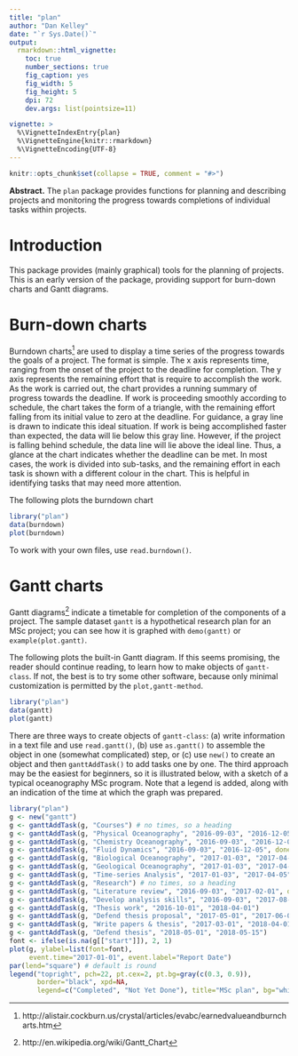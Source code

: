 ```yaml
---
title: "plan"
author: "Dan Kelley"
date: "`r Sys.Date()`"
output:
  rmarkdown::html_vignette:
    toc: true
    number_sections: true
    fig_caption: yes
    fig_width: 5
    fig_height: 5
    dpi: 72
    dev.args: list(pointsize=11)

vignette: >
  %\VignetteIndexEntry{plan}
  %\VignetteEngine{knitr::rmarkdown}
  %\VignetteEncoding{UTF-8}
---
```

<!-- edit vignettes/plan.Rmd then run with -->
<!-- devtools::build_vignettes() -->
<!-- in the console. -->

```r
knitr::opts_chunk$set(collapse = TRUE, comment = "#>")
```

**Abstract.** The `plan` package provides functions for planning and
describing projects and monitoring the progress towards completions of
individual tasks within projects.

# Introduction

This package provides (mainly graphical) tools for the planning of projects.
This is an early version of the package, providing support for burn-down
charts and Gantt diagrams.


# Burn-down charts

Burndown
charts^[http://alistair.cockburn.us/crystal/articles/evabc/earnedvalueandburncharts.htm]
are used to display a time series of the progress towards the goals of a
project.  The format is simple.  The x axis represents time, ranging from the
onset of the project to the deadline for completion.  The y axis represents the
remaining effort that is require to accomplish the work. As the work is carried
out, the chart provides a running summary of progress towards the deadline.  If
work is proceeding smoothly according to schedule, the chart takes the form of
a triangle, with the remaining effort falling from its initial value to zero at
the deadline. For guidance, a gray line is drawn to indicate this ideal
situation. If work is being accomplished faster than expected, the data will
lie below this gray line. However, if the project is falling behind schedule,
the data line will lie above the ideal line.  Thus, a glance at the chart
indicates whether the deadline can be met.  In most cases, the work is divided
into sub-tasks, and the remaining effort in each task is shown with a different
colour in the chart. This is helpful in identifying tasks that may need more
attention.

The following plots the burndown chart
```r
library("plan")
data(burndown)
plot(burndown)
```

To work with your own files, use `read.burndown()`.

# Gantt charts

Gantt diagrams^[http://en.wikipedia.org/wiki/Gantt_Chart] indicate a timetable
for completion of the components of a project. The sample dataset `gantt` is a
hypothetical research plan for an MSc project; you can see how it is graphed
with `demo(gantt)` or `example(plot.gantt)`.

The following plots the built-in Gantt diagram. If this seems promising, the
reader should continue reading, to learn how to make objects of `gantt-class`.
If not, the best is to try some other software, because only minimal
customization is permitted by the `plot,gantt-method`.

```r
library("plan")
data(gantt)
plot(gantt)
```

There are three ways to create objects of `gantt-class`: (a) write information
in a text file and use `read.gantt()`, (b) use `as.gantt()` to assemble the
object in one (somewhat complicated) step, or (c) use `new()` to create an
object and then `ganttAddTask()` to add tasks one by one. The third approach
may be the easiest for beginners, so it is illustrated below, with a sketch of
a typical oceanography MSc program. Note that a legend is added, along with an
indication of the time at which the graph was prepared.


```r
library("plan")
g <- new("gantt")
g <- ganttAddTask(g, "Courses") # no times, so a heading
g <- ganttAddTask(g, "Physical Oceanography", "2016-09-03", "2016-12-05", done=100)
g <- ganttAddTask(g, "Chemistry Oceanography", "2016-09-03", "2016-12-05", done=100)
g <- ganttAddTask(g, "Fluid Dynamics", "2016-09-03", "2016-12-05", done=100)
g <- ganttAddTask(g, "Biological Oceanography", "2017-01-03", "2017-04-05")
g <- ganttAddTask(g, "Geological Oceanography", "2017-01-03", "2017-04-05")
g <- ganttAddTask(g, "Time-series Analysis", "2017-01-03", "2017-04-05")
g <- ganttAddTask(g, "Research") # no times, so a heading
g <- ganttAddTask(g, "Literature review", "2016-09-03", "2017-02-01", done=20)
g <- ganttAddTask(g, "Develop analysis skills", "2016-09-03", "2017-08-01", done=30)
g <- ganttAddTask(g, "Thesis work", "2016-10-01", "2018-04-01")
g <- ganttAddTask(g, "Defend thesis proposal", "2017-05-01", "2017-06-01")
g <- ganttAddTask(g, "Write papers & thesis", "2017-03-01", "2018-04-01")
g <- ganttAddTask(g, "Defend thesis", "2018-05-01", "2018-05-15")
font <- ifelse(is.na(g[["start"]]), 2, 1)
plot(g, ylabel=list(font=font),
     event.time="2017-01-01", event.label="Report Date")
par(lend="square") # default is round
legend("topright", pch=22, pt.cex=2, pt.bg=gray(c(0.3, 0.9)),
       border="black", xpd=NA,
       legend=c("Completed", "Not Yet Done"), title="MSc plan", bg="white")
```

